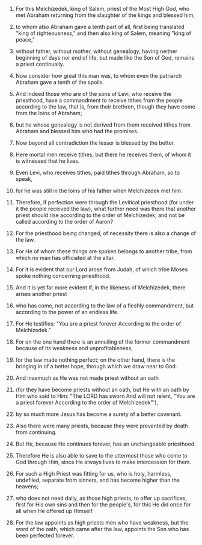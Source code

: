 
1. For this Melchizedek, king of Salem, priest of the Most High God, who met Abraham returning from the slaughter of the kings and blessed him,

2. to whom also Abraham gave a tenth part of all, first being translated "king of righteousness," and then also king of Salem, meaning "king of peace,"

3. without father, without mother, without genealogy, having neither beginning of days nor end of life, but made like the Son of God, remains a priest continually.

4. Now consider how great this man was, to whom even the patriarch Abraham gave a tenth of the spoils.

5. And indeed those who are of the sons of Levi, who receive the priesthood, have a commandment to receive tithes from the people according to the law, that is, from their brethren, though they have come from the loins of Abraham;

6. but he whose genealogy is not derived from them received tithes from Abraham and blessed him who had the promises.

7. Now beyond all contradiction the lesser is blessed by the better.

8. Here mortal men receive tithes, but there he receives them, of whom it is witnessed that he lives.

9. Even Levi, who receives tithes, paid tithes through Abraham, so to speak,

10. for he was still in the loins of his father when Melchizedek met him.

11. Therefore, if perfection were through the Levitical priesthood (for under it the people received the law), what further need was there that another priest should rise according to the order of Melchizedek, and not be called according to the order of Aaron?

12. For the priesthood being changed, of necessity there is also a change of the law.

13. For He of whom these things are spoken belongs to another tribe, from which no man has officiated at the altar.

14. For it is evident that our Lord arose from Judah, of which tribe Moses spoke nothing concerning priesthood.

15. And it is yet far more evident if, in the likeness of Melchizedek, there arises another priest

16. who has come, not according to the law of a fleshly commandment, but according to the power of an endless life.

17. For He testifies: "You are a priest forever According to the order of Melchizedek."

18. For on the one hand there is an annulling of the former commandment because of its weakness and unprofitableness,

19. for the law made nothing perfect; on the other hand, there is the bringing in of a better hope, through which we draw near to God.

20. And inasmuch as He was not made priest without an oath

21. (for they have become priests without an oath, but He with an oath by Him who said to Him: "The LORD has sworn And will not relent, "You are a priest forever According to the order of Melchizedek"'),

22. by so much more Jesus has become a surety of a better covenant.

23. Also there were many priests, because they were prevented by death from continuing.

24. But He, because He continues forever, has an unchangeable priesthood.

25. Therefore He is also able to save to the uttermost those who come to God through Him, since He always lives to make intercession for them.

26. For such a High Priest was fitting for us, who is holy, harmless, undefiled, separate from sinners, and has become higher than the heavens;

27. who does not need daily, as those high priests, to offer up sacrifices, first for His own sins and then for the people's, for this He did once for all when He offered up Himself.

28. For the law appoints as high priests men who have weakness, but the word of the oath, which came after the law, appoints the Son who has been perfected forever.


